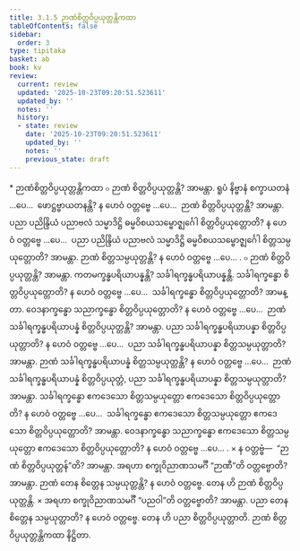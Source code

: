 ```yaml
---
title: 3.1.5 ဉာဏံစိတ္တဝိပ္ပယုတ္တန္တိကထာ
tableOfContents: false
sidebar:
  order: 3
type: tipitaka
basket: ab
book: kv
review:
  current: review
  updated: '2025-10-23T09:20:51.523611'
  updated_by: ''
  notes: ''
  history:
  - state: review
    date: '2025-10-23T09:20:51.523611'
    updated_by: ''
    notes: ''
    previous_state: draft
---
```



<ReviewStatus review={frontmatter.review} showDetails={true} />

<HypothesisAnnotation frontmatter={frontmatter} />

<DynamicBreadcrumb />

<Paragraph type="center" book="kv">
* ဉာဏံစိတ္တဝိပ္ပယုတ္တန္တိကထာ
</Paragraph>

<Division number="616" book="kv" e="ch" v="32" p="328">

<Paragraph number="2041" book="kv">
๐ ဉာဏံ စိတ္တဝိပ္ပယုတ္တန္တိ? အာမန္တာ. ရူပံ နိဗ္ဗာနံ စက္ခာယတနံ …ပေ…  ဖောဋ္ဌဗ္ဗာယတနန္တိ? န ဟေဝံ ဝတ္တဗ္ဗေ …ပေ…  ဉာဏံ စိတ္တဝိပ္ပယုတ္တန္တိ? အာမန္တာ. ပညာ ပညိန္ဒြိယံ ပညာဗလံ သမ္မာဒိဋ္ဌိ ဓမ္မဝိစယသမ္ဗောဇ္ဈင်္ဂေါ စိတ္တဝိပ္ပယုတ္တောတိ? န ဟေဝံ ဝတ္တဗ္ဗေ …ပေ…  ပညာ ပညိန္ဒြိယံ ပညာဗလံ သမ္မာဒိဋ္ဌိ ဓမ္မဝိစယသမ္ဗောဇ္ဈင်္ဂေါ စိတ္တသမ္ပယုတ္တောတိ? အာမန္တာ. ဉာဏံ စိတ္တသမ္ပယုတ္တန္တိ? န ဟေဝံ ဝတ္တဗ္ဗေ …ပေ… .
</Paragraph>

<Paragraph number="2042" book="kv">
๐ ဉာဏံ စိတ္တဝိပ္ပယုတ္တန္တိ? အာမန္တာ. ကတမက္ခန္ဓပရိယာပန္နန္တိ? သင်္ခါရက္ခန္ဓပရိယာပန္နန္တိ. သင်္ခါရက္ခန္ဓော စိတ္တဝိပ္ပယုတ္တောတိ? န ဟေဝံ ဝတ္တဗ္ဗေ …ပေ…  သင်္ခါရက္ခန္ဓော စိတ္တဝိပ္ပယုတ္တောတိ? အာမန္တာ. ဝေဒနာက္ခန္ဓော သညာက္ခန္ဓော စိတ္တဝိပ္ပယုတ္တောတိ? န ဟေဝံ ဝတ္တဗ္ဗေ …ပေ…  ဉာဏံ သင်္ခါရက္ခန္ဓပရိယာပန္နံ စိတ္တဝိပ္ပယုတ္တန္တိ? အာမန္တာ. ပညာ သင်္ခါရက္ခန္ဓပရိယာပန္နာ စိတ္တဝိပ္ပယုတ္တာတိ? န ဟေဝံ ဝတ္တဗ္ဗေ …ပေ…  ပညာ သင်္ခါရက္ခန္ဓပရိယာပန္နာ စိတ္တသမ္ပယုတ္တာတိ? အာမန္တာ. ဉာဏံ သင်္ခါရက္ခန္ဓပရိယာပန္နံ စိတ္တသမ္ပယုတ္တန္တိ? န ဟေဝံ ဝတ္တဗ္ဗေ …ပေ…  ဉာဏံ သင်္ခါရက္ခန္ဓပရိယာပန္နံ စိတ္တဝိပ္ပယုတ္တံ, ပညာ သင်္ခါရက္ခန္ဓပရိယာပန္နာ စိတ္တသမ္ပယုတ္တာတိ? အာမန္တာ. သင်္ခါရက္ခန္ဓော ဧကဒေသော စိတ္တသမ္ပယုတ္တော ဧကဒေသော စိတ္တဝိပ္ပယုတ္တောတိ? န ဟေဝံ ဝတ္တဗ္ဗေ …ပေ…  သင်္ခါရက္ခန္ဓော ဧကဒေသော စိတ္တသမ္ပယုတ္တော ဧကဒေသော စိတ္တဝိပ္ပယုတ္တောတိ? အာမန္တာ. ဝေဒနာက္ခန္ဓော သညာက္ခန္ဓော ဧကဒေသော စိတ္တသမ္ပယုတ္တော ဧကဒေသော စိတ္တဝိပ္ပယုတ္တောတိ? န ဟေဝံ ဝတ္တဗ္ဗေ …ပေ… .
</Paragraph>

</Division>
<Division number="617" book="kv" e="ch" v="32" p="328">

<Paragraph number="2043" book="kv">
× န ဝတ္တဗ္ဗံ—  “ဉာဏံ စိတ္တဝိပ္ပယုတ္တန်”တိ? အာမန္တာ. အရဟာ စက္ခုဝိညာဏသမင်္ဂီ “ဉာဏီ”တိ ဝတ္တဗ္ဗောတိ? အာမန္တာ. ဉာဏံ တေန စိတ္တေန သမ္ပယုတ္တန္တိ? န ဟေဝံ ဝတ္တဗ္ဗေ. တေန ဟိ ဉာဏံ စိတ္တဝိပ္ပယုတ္တန္တိ.
</Paragraph>

<Paragraph number="2044" book="kv">
× အရဟာ စက္ခုဝိညာဏသမင်္ဂီ “ပညဝါ”တိ ဝတ္တဗ္ဗောတိ? အာမန္တာ. ပညာ တေန စိတ္တေန သမ္ပယုတ္တာတိ? န ဟေဝံ ဝတ္တဗ္ဗေ. တေန ဟိ ပညာ စိတ္တဝိပ္ပယုတ္တာတိ.

</Paragraph>
</Division>

<Paragraph number="2045" type="center" book="kv">
ဉာဏံ စိတ္တဝိပ္ပယုတ္တန္တိကထာ နိဋ္ဌိတာ.
</Paragraph>